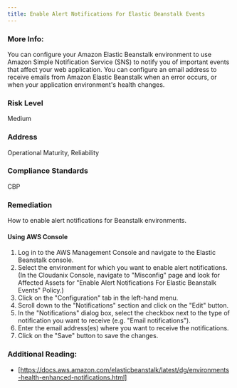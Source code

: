 ```yaml
---
title: Enable Alert Notifications For Elastic Beanstalk Events
---
```


### More Info:

You can configure your Amazon Elastic Beanstalk environment to use Amazon Simple Notification Service (SNS) to notify you of important events that affect your web application. You can configure an email address to receive emails from Amazon Elastic Beanstalk when an error occurs, or when your application environment's health changes.

### Risk Level

Medium

### Address

Operational Maturity, Reliability

### Compliance Standards

CBP

### Remediation

How to enable alert notifications for Beanstalk environments.

#### Using AWS Console

1. Log in to the AWS Management Console and navigate to the Elastic Beanstalk console.
2. Select the environment for which you want to enable alert notifications.
    (In the Cloudanix Console, navigate to "Misconfig" page and look for Affected Assets for "Enable Alert Notifications For Elastic Beanstalk Events" Policy.)
3. Click on the "Configuration" tab in the left-hand menu.
4. Scroll down to the "Notifications" section and click on the "Edit" button.
5. In the "Notifications" dialog box, select the checkbox next to the type of notification you want to receive (e.g. "Email notifications").
6. Enter the email address(es) where you want to receive the notifications.
7. Click on the "Save" button to save the changes.

### Additional Reading:

- [https://docs.aws.amazon.com/elasticbeanstalk/latest/dg/environments-health-enhanced-notifications.html]